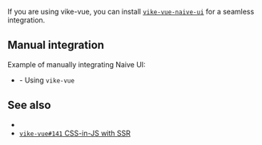 
<CommunityNote url="https://www.naiveui.com" />

If you are using <Link href="/vike-vue">vike-vue</Link>, you can install [`vike-vue-naive-ui`](https://github.com/Jearce/vike-vue-naive-ui#readme) for a seamless integration.

## Manual integration

Example of manually integrating Naive UI:
 - <Example timestamp="2024.08" repo="Jearce/vike-vue-naive-ui" href="https://github.com/Jearce/vike-vue-naive-ui/tree/7ad4f2ff12dd099b3d724368aa5af02cd1b3ba9f" /> - Using <Link href="/vike-vue">`vike-vue`</Link>

## See also

- <Link href="/css-in-js" />
- [`vike-vue#141` CSS-in-JS with SSR](https://github.com/vikejs/vike-vue/issues/141)
